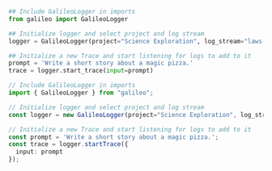 ```python Python
## Include GalileoLogger in imports
from galileo import GalileoLogger

## Initialize logger and select project and log stream
logger = GalileoLogger(project="Science Exploration", log_stream="laws-of-science")

## Initialize a new Trace and start listening for logs to add to it
prompt = 'Write a short story about a magic pizza.'
trace = logger.start_trace(input=prompt)
```

```typescript Typescript
// Include GalileoLogger in imports
import { GalileoLogger } from "galileo";

// Initialize logger and select project and log stream
const logger = new GalileoLogger(project="Science Exploration", log_stream="laws-of-science");

// Initialize a new Trace and start listening for logs to add to it
const prompt = 'Write a short story about a magic pizza.';
const trace = logger.startTrace({
  input: prompt
});
```